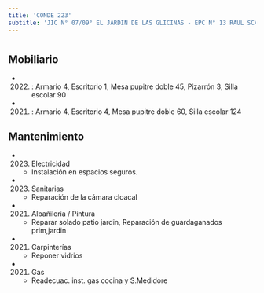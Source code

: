 ```yaml
---
title: 'CONDE 223'
subtitle: 'JIC N° 07/09° EL JARDIN DE LAS GLICINAS - EPC N° 13 RAUL SCALABRINI ORTIZ - CECEP N° 09 (SEDE)'
---
```


#


## Mobiliario

*  (2022) : Armario 4, Escritorio 1, Mesa pupitre doble 45, Pizarrón 3, Silla escolar 90 

*  (2021) : Armario 4, Escritorio 4, Mesa pupitre doble 60, Silla escolar 124 





## Mantenimiento

*  (2023) Electricidad 
    + Instalación en espacios seguros.

*  (2023) Sanitarias 
    + Reparación de la cámara cloacal

*  (2021) Albañileria / Pintura 
    + Reparar solado patio jardin, Reparación de guardaganados prim,jardin

*  (2021) Carpinterías 
    + Reponer vidrios

*  (2021) Gas 
    + Readecuac. inst. gas cocina y S.Medidore



